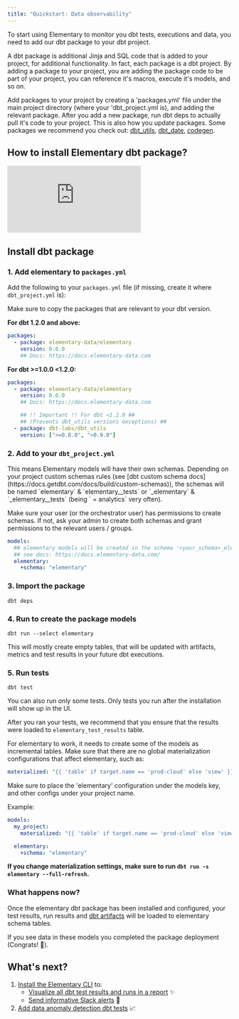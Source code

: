 ```yaml
---
title: "Quickstart: Data observability"
---
```



To start using Elementary to monitor you dbt tests, executions and data, you need to add our dbt package to your dbt project.

<Accordion title="What are dbt packages and packages.yml?">
A dbt package is additional Jinja and SQL code that is added to your project, for additional functionality. In fact, each package is a dbt project. By adding a package to your project, you are adding the package code to be part of your project, you can reference it's macros, execute it's models, and so on.

Add packages to your project by creating a 'packages.yml' file under the main project directory (where your 'dbt_project.yml is), and adding the relevant package. After you add a new package, run dbt deps to actually pull it's code to your project. This is also how you update packages.
Some packages we recommend you check out: [dbt_utils](https://github.com/dbt-labs/dbt-utils/tree/0.8.2/), [dbt_date](https://github.com/calogica/dbt-date/tree/0.5.4/), [codegen](https://github.com/dbt-labs/dbt-codegen/tree/0.5.0/).

</Accordion>

## How to install Elementary dbt package?

<Frame>
  <div style={{ paddingBottom: "64.98194945848375%" }}>
    <iframe
      src="https://www.loom.com/embed/5cf1aaa0708f43a993f8a2945473c7ac"
      frameborder="0"
      webkitallowfullscreen
      mozallowfullscreen
      allowfullscreen
      style={{
        position: "absolute",
        top: 0,
        left: 0,
        width: "100%",
        height: "100%",
      }}
    ></iframe>
  </div>
</Frame>

## Install dbt package

### 1. Add elementary to `packages.yml`

Add the following to your `packages.yml` file (if missing, create it where `dbt_project.yml` is):

<Info>
  
Make sure to copy the packages that are relevant to your dbt version.

</Info>

**For dbt 1.2.0 and above:**

```yml packages.yml
packages:
  - package: elementary-data/elementary
    version: 0.6.0
    ## Docs: https://docs.elementary-data.com
```

**For dbt >=1.0.0 \<1.2.0:**

```yml packages.yml
packages:
  - package: elementary-data/elementary
    version: 0.6.0
    ## Docs: https://docs.elementary-data.com

    ## !! Important !! For dbt <1.2.0 ##
    ## (Prevents dbt_utils versions exceptions) ##
  - package: dbt-labs/dbt_utils
    version: [">=0.8.0", "<0.9.0"]
```

### 2. Add to your `dbt_project.yml`

<Info>
This means Elementary models will have their own schemas.
Depending on your project custom schemas rules (see [dbt custom schema docs](https://docs.getdbt.com/docs/build/custom-schemas)), the schemas will be named `elementary` & `elementary__tests` or `<target_schema>_elementary` & `<target_schema>_elementary__tests` (being `<target_schema> = analytics` very often).

Make sure your user (or the orchestrator user) has permissions to create schemas.
If not, ask your admin to create both schemas and grant permissions to the relevant users / groups.

</Info>

```yml dbt_project.yml
models:
  ## elementary models will be created in the schema '<your_schema>_elementary'
  ## see docs: https://docs.elementary-data.com/
  elementary:
    +schema: "elementary"
```

### 3. Import the package

```shell Terminal
dbt deps
```

### 4. Run to create the package models

```shell Terminal
dbt run --select elementary
```

This will mostly create empty tables, that will be updated with artifacts, metrics and test results in your future dbt executions.

### 5. Run tests

```shell Terminal
dbt test
```

You can also run only some tests.
Only tests you run after the installation will show up in the UI.

After you ran your tests, we recommend that you ensure that the results were loaded to `elementary_test_results` table.

<ChangeElementarySchema />

<Accordion title="Important: Materialization config">

For elementary to work, it needs to create some of the models as incremental tables.
Make sure that there are no global materialization configurations that affect elementary, such as:

```yml dbt_project.yml
materialized: "{{ 'table' if target.name == 'prod-cloud' else 'view' }}"
```

Make sure to place the 'elementary' configuration under the models key, and other configs under your project name.

Example:

```yml dbt_project.yml
models:
  my_project:
    materialized: "{{ 'table' if target.name == 'prod-cloud' else 'view' }}"

  elementary:
    +schema: "elementary"
```

**If you change materialization settings, make sure to run `dbt run -s elementary --full-refresh`.**

</Accordion>

### What happens now?

Once the elementary dbt package has been installed and configured, your test results, run results and [dbt artifacts](/dbt/dbt-artifacts) will be loaded to elementary schema tables.

If you see data in these models you completed the package deployment (Congrats! 🎉).

## What's next?

1. [Install the Elementary CLI](/quickstart-cli) to:
   - [Visualize all dbt test results and runs in a report](/quickstart/generate-report-ui) ✨
   - [Send informative Slack alerts](/quickstart/send-slack-alerts) 📣
2. [Add data anomaly detection dbt tests](/guides/add-elementary-tests) 📈
